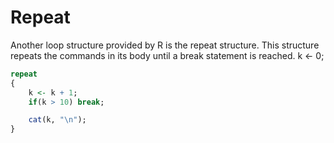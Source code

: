 Repeat
=======================
Another loop structure provided by R is the repeat structure. This structure repeats the commands in its body until a break statement is reached.
k <- 0;

```r
repeat
{
	k <- k + 1;
	if(k > 10) break;

	cat(k, "\n");
}	
```
